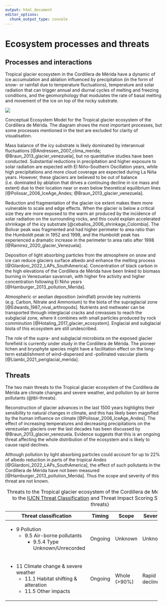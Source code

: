 ```yaml
---
output: html_document
editor_options: 
  chunk_output_type: console
---
```

# Ecosystem processes and threats

## Processes and interactions

Tropical glacier ecosystem in the Cordillera de Mérida have a dynamic of ice accumulation and ablation influenced by precipitation (in the form of snow- or rainfall due to temperature fluctuations), temperature and solar radiation that can trigger annual and diurnal cycles of melting and freezing conditions, and the geomorphology that modulates the rate of basal melting and movement of the ice on top of the rocky substrate.


::: {#fig-CEM}

![](../sandbox/CEM-Venezuela-TGE.png)

Conceptual Ecosystem Model for the Tropical glacier ecosystem of the Cordillera de Mérida. The diagram shows the most important processes, but some processes mentioned in the text are excluded for clarity of visualisation.
:::

Mass balance of the icy substrate is likely dominated by interannual fluctuations [@Andressen_2007_clima_merida; @Braun_2013_glacier_venezuela], but no quantitative studies have been conducted. Substantial reductions in precipitation and higher exposure to solar radiation are expected with El Niño–Southern Oscillation years, while high precipitations and more cloud coverage are expected during La Niña years. However, these glaciers are believed to be out of balance (i.e. dominated by ablation that drives a continuing decline in ice mass and extent) due to their location near or even below theoretical equilibrium lines [@Polissar_2006_IceAge_Andes; @Braun_2013_glacier_venezuela].

Reduction and fragmentation of the glacier ice extent makes them more vulnerable to scale and edge effects. When the glacier is below a critical size they are more exposed to the warm air produced by the incidence of solar radiation on the surrounding rocks, and this could explain accelerated shrinkage of the icy substrate [@ceballos_2006_shrinkage_Colombia]. The Bolivar peak was fragmented and had higher perimeter to area ratio than the Humboldt peak in 1952 and 1998, and the Humboldt peak has experienced a dramatic increase in the perimeter to area ratio after 1998 [@Ramirez_2020_glacier_Venezuela].

Deposition of light absorbing particles from the atmosphere on snow and ice can reduce glaciers surface albedo and enhance the melting process [@Gilardoni_2022_LAPs_SouthAmerica]. Concentration of black carbon in the high elevations of the Cordillera de Mérida have been linked to biomass burning in Venezuelan savannah, with higher fire activity and higher concentration following El Niño years [@Hamburger_2013_pollution_Merida].

Atmospheric or aeolian deposition (windfall) provide key nutrients (e.g. Carbon, Nitrate and Ammonium) to the biota of the supraglacial zone [@Edwards_1987_nival_arthropods]. Nutrients and meltwater can be transported through interglacial cracks and crevasses to reach the subglacial zone, where it combines with small particles produced by rock comminution [@Hotaling_2017_glacier_ecosystem].  Englacial and subglacial biota of this ecosystem are still undescribed.

The role of the supra- and subglacial microbiota on the exposed glacier forefield is currently under study in the Cordillera de Mérida. The pioneer lichen and bryophyte species might have a facilitation effect on the long-term establishment of wind-dispersed and -pollinated vascular plants [@Llambi_2021_periglacial_merida].

## Threats

The two main threats to the Tropical glacier ecosystem of the Cordillera de Mérida are climate changes and severe weather, and pollution by air borne pollutants (@tbl-threats).

Reconstruction of glacier advances in the last 1500 years highlights their sensibility to natural changes in climate, and this has likely been magnified by the human influence on climate [@Polissar_2006_IceAge_Andes]. The effect of increasing temperatures and decreasing precipitations  on the venezuelan glaciers over the last decades has been discussed by @Braun_2013_glacier_venezuela. Evidence suggests that this is an ongoing threat affecting the whole distribution of the ecosystem and is likely to cause rapid declines.

Although pollution by light absorbing particles could account for up to 22% of albedo reduction in parts of the tropical Andes [@Gilardoni_2022_LAPs_SouthAmerica], the effect of such pollutants in the Cordillera de Mérida have not been measured [@Hamburger_2013_pollution_Merida]. Thus the scope and severity of this threat are not known.

+-----------------------------------------+---------+--------------+----------------+-------------+
| Threat classification                   | Timing  | Scope        |  Severity      | Score       |
+=========================================+=========+==============+================+=============+
| - 9 Pollution                           | Ongoing | Unknown      | Unknown        | Unknown     |
|   - 9.5 Air-borne pollutants            |         |              |                |             |
|     - 9.5.4 Type Unknown/Unrecorded     |         |              |                |             |
+-----------------------------------------+---------+--------------+----------------+-------------+
| - 11 Climate change & severe weather    | Ongoing | Whole (>90%) | Rapid declines | High Impact |
|   - 11.1 Habitat shifting & alteration  |         |              |                |             |
|   - 11.5 Other impacts                  |         |              |                |             |
+-----------------------------------------+---------+--------------+----------------+-------------+
: Threats to the Tropical glacier ecosystem of the Cordillera de Mérida according to the [IUCN Threat Classification](https://www.iucnredlist.org/resources/threat-classification-scheme) and Threat Impact Scoring System {#tbl-threats}

